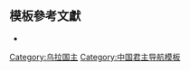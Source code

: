 {{Navbox
|name = 历任乌拉国主
|title = [[乌拉|历任乌拉国主]]
|titlestyle = background-color:
|state = {{{state<includeonly>|collapsed</includeonly>}}}
|above = 

|group1 = 先世
|list1 = [[纳齐布禄]]{{to}}多尔和齐{{to}}嘉玛喀{{to}}都勒喜{{to}}古对硃颜{{to}}太兰{{to}}[[布颜 (乌拉贝勒)|布颜]]

|group2 = 乌拉国主
|list2 = [[布颜 (乌拉贝勒)|布颜]]{{to}}[[布干]]{{to}}[[满泰]]{{to}}[[布占泰]]

|belowstyle = border-top:2px solid #2A2110;
|below = 
}}<noinclude>

== 模板參考文獻 ==
*{{Cite book|last=赵东升|last2=宋占荣|title=《乌拉国简史》|publisher=中共永吉县委史办公室|year=1992|pages=139-145|isbn=|ref=harv}}
[[Category:乌拉国主]]
[[Category:中国君主导航模板]]
</noinclude>